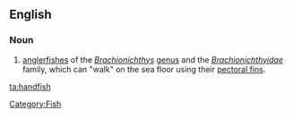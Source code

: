==English==
{{wikipedia}}

===Noun===
{{en-noun|es}}

# {{Zoölogy}} [[anglerfish]]es of the ''[[Brachionichthys]]'' [[genus]] and the ''[[Brachionichthyidae]]'' family, which can "walk" on the sea floor using their [[pectoral fin]]s.

[[Category:Fish]]

[[ta:handfish]]